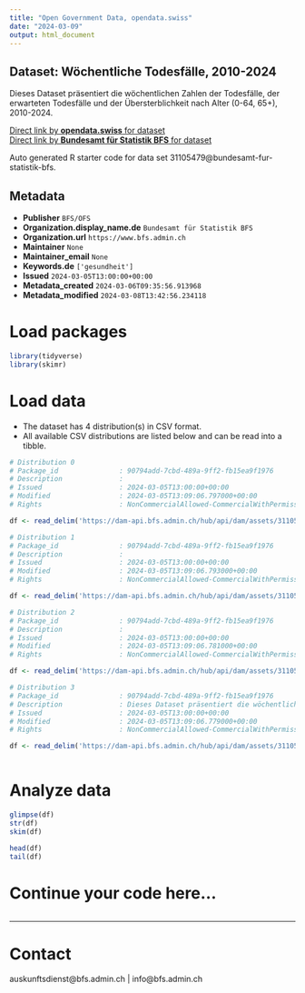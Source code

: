 ```yaml
---
title: "Open Government Data, opendata.swiss"
date: "2024-03-09"
output: html_document
---
```


## Dataset: Wöchentliche Todesfälle, 2010-2024

Dieses Dataset präsentiert die wöchentlichen Zahlen der Todesfälle, der erwarteten Todesfälle und der Übersterblichkeit nach Alter (0-64, 65+), 2010-2024.

[Direct link by **opendata.swiss** for dataset](https://opendata.swiss/de/dataset/wochentliche-todesfalle-2010-20241)<br>
[Direct link by **Bundesamt für Statistik BFS** for dataset](https://www.bfs.admin.ch/asset/de/ts-d-14.03.04.03-wr)

Auto generated R starter code for data set 31105479@bundesamt-fur-statistik-bfs.

## Metadata

- **Publisher** `BFS/OFS`
- **Organization.display_name.de** `Bundesamt für Statistik BFS`
- **Organization.url** `https://www.bfs.admin.ch`
- **Maintainer** `None`
- **Maintainer_email** `None`
- **Keywords.de** `['gesundheit']`
- **Issued** `2024-03-05T13:00:00+00:00`
- **Metadata_created** `2024-03-06T09:35:56.913968`
- **Metadata_modified** `2024-03-08T13:42:56.234118`


# Load packages

```r

library(tidyverse)
library(skimr)

```

# Load data

-   The dataset has 4 distribution(s) in CSV format.
-   All available CSV distributions are listed below and can be read into a tibble.

```r

# Distribution 0
# Package_id               : 90794add-7cbd-489a-9ff2-fb15ea9f1976
# Description              : 
# Issued                   : 2024-03-05T13:00:00+00:00
# Modified                 : 2024-03-05T13:09:06.797000+00:00
# Rights                   : NonCommercialAllowed-CommercialWithPermission-ReferenceRequired

df <- read_delim('https://dam-api.bfs.admin.ch/hub/api/dam/assets/31105494/master')

# Distribution 1
# Package_id               : 90794add-7cbd-489a-9ff2-fb15ea9f1976
# Description              : 
# Issued                   : 2024-03-05T13:00:00+00:00
# Modified                 : 2024-03-05T13:09:06.793000+00:00
# Rights                   : NonCommercialAllowed-CommercialWithPermission-ReferenceRequired

df <- read_delim('https://dam-api.bfs.admin.ch/hub/api/dam/assets/31105488/master')

# Distribution 2
# Package_id               : 90794add-7cbd-489a-9ff2-fb15ea9f1976
# Description              : 
# Issued                   : 2024-03-05T13:00:00+00:00
# Modified                 : 2024-03-05T13:09:06.781000+00:00
# Rights                   : NonCommercialAllowed-CommercialWithPermission-ReferenceRequired

df <- read_delim('https://dam-api.bfs.admin.ch/hub/api/dam/assets/31105501/master')

# Distribution 3
# Package_id               : 90794add-7cbd-489a-9ff2-fb15ea9f1976
# Description              : Dieses Dataset präsentiert die wöchentlichen Zahlen der Todesfälle, der erwarteten Todesfälle und der Übersterblichkeit nach Alter (0-64, 65+), 2010-2024.
# Issued                   : 2024-03-05T13:00:00+00:00
# Modified                 : 2024-03-05T13:09:06.779000+00:00
# Rights                   : NonCommercialAllowed-CommercialWithPermission-ReferenceRequired

df <- read_delim('https://dam-api.bfs.admin.ch/hub/api/dam/assets/31105497/master')



```

# Analyze data

```r

glimpse(df)
str(df)
skim(df)

head(df)
tail(df)

```

# Continue your code here...

```r

```

------------------------------------------------------------------------

# Contact

auskunftsdienst@bfs.admin.ch | info@bfs.admin.ch

